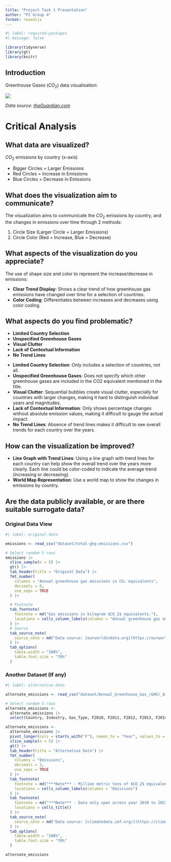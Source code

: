 ```yaml
---
title: "Project Task 1 Presentation"
author: "P2 Group 4"
format: revealjs
---
```


```r
#| label: required-packages
#| message: false

library(tidyverse)
library(gt)
library(knitr)
```


## Introduction

Greenhouse Gases ($CO_2$) data visualisation:

![](./figures/Visualisation_Graph.png){fig-align="center"}

<em>Data source: [theGuardian.com](https://www.theguardian.com/environment/datablog/ng-interactive/2022/oct/03/tracking-australias-progress-on-the-climate-crisis-and-the-consequences-of-global-heating) </em>

# Critical Analysis

## What data are visualized?

$CO_2$ emissions by country (x-axis)

- Bigger Circles = Larger Emissions
- Red Circles = Increase in Emissions
- Blue Circles = Decrease in Emissions


## What does the visualization aim to communicate? {.smaller}

The visualization aims to communicate the $CO_2$ emissions by country, and the changes in emissions over time through 2 methods:

1. Circle Size (Larger Circle = Larger Emissions)
2. Circle Color (Red = Increase, Blue = Decrease)

## What aspects of the visualization do you appreciate?

The use of shape size and color to represent the increase/decrease in emissions:

- **Clear Trend Display**: Shows a clear trend of how greenhouse gas emissions have changed over time for a selection of countries.
- **Color Coding**: Differentiates between increases and decreases using color coding.

## What aspects do you find problematic?

::: {.nonincremental}
- **Limited Country Selection**
- **Unspecified Greenhouse Gases**
- **Visual Clutter**
- **Lack of Contextual Information**
- **No Trend Lines**
:::

::: {.notes}
- **Limited Country Selection**: Only includes a selection of countries, not all.
- **Unspecified Greenhouse Gases**: Does not specify which other greenhouse gases are included in the CO2 equivalent mentioned in the title.
- **Visual Clutter**: Sequential bubbles create visual clutter, especially for countries with larger changes, making it hard to distinguish individual years and magnitudes.
- **Lack of Contextual Information**: Only shows percentage changes without absolute emission values, making it difficult to gauge the actual impact.
- **No Trend Lines**: Absence of trend lines makes it difficult to see overall trends for each country over the years.
:::


## How can the visualization be improved?

- **Line Graph with Trend Lines**: Using a line graph with trend lines for each country can help show the overall trend over the years more clearly. Each line could be color-coded to indicate the average trend (increasing or decreasing). 
- **World Map Representation**: Use a world map to show the changes in emissions by country.

## Are the data publicly available, or are there suitable surrogate data? {.smaller}

::: {.panel-tabset}

### Original Data View

```r
#| label: original-data

emissions <- read_csv("dataset/total-ghg-emissions.csv")

# Select random 5 rows
emissions |>
  slice_sample(n = 5) |>
  gt() |>
  tab_header(title = "Original Data") |>
  fmt_number(
    columns = "Annual greenhouse gas emissions in CO₂ equivalents",
    decimals = 0,
    use_seps = TRUE
  ) |>

  # Footnote
  tab_footnote(
    footnote = md("Gas emissions in kilogram $CO_2$ equivalents."),
    locations = cells_column_labels(columns = "Annual greenhouse gas emissions in CO₂ equivalents")
  ) |>
  # Source
  tab_source_note(
    source_note = md("Data source: [ourworldindata.org](https://ourworldindata.org/greenhouse-gas-emissions)")
  ) |>
  tab_options(
    table.width = "100%",
    table.font.size = "70%"
  )
```

### Another Dataset (If any)
```r
#| label: alternative-data

alternate_emissions <- read_csv("dataset/Annual_Greenhouse_Gas_(GHG)_Air_Emissions_Accounts.csv")

# Select random 5 rows
alternate_emissions <-
  alternate_emissions |>
  select(Country, Industry, Gas_Type, F2010, F2011, F2012, F2013, F2014, F2015, F2016, F2017, F2018, F2019, F2020, F2021, F2022)

alternate_emissions <-
  alternate_emissions |>
  pivot_longer(cols = starts_with("F"), names_to = "Year", values_to = "Emissions") |>
  slice_sample(n = 5) |>
  gt() |>
  tab_header(title = "Alternative Data") |>
  fmt_number(
    columns = "Emissions",
    decimals = 1,
    use_seps = TRUE
  ) |>
  tab_footnote(
    footnote = md("***Note*** - Million metric tons of $CO_2$ equivalent."),
    locations = cells_column_labels(columns = "Emissions")
  ) |>
  tab_footnote(
    footnote = md("***Note*** - Data only span across year 2010 to 2022."),
    locations = cells_title()
  ) |>
  tab_source_note(
    source_note = md("Data source: [climatedata.imf.org/](https://climatedata.imf.org/datasets/c8579761f19740dfbe4418b205654ddf_0/explore)")
  ) |>
  tab_options(
    table.width = "100%",
    table.font.size = "70%"
  )

alternate_emissions
```

<!-- 

Add more datasets to the presentation (If any). 

-->
:::

